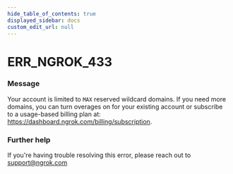 ```yaml
---
hide_table_of_contents: true
displayed_sidebar: docs
custom_edit_url: null
---
```



# ERR_NGROK_433

### Message

Your account is limited to `MAX` reserved wildcard domains. If you need more domains, you can turn overages on for your existing account or subscribe to a usage-based billing plan at: https://dashboard.ngrok.com/billing/subscription.

### Further help

If you're having trouble resolving this error, please reach out to [support@ngrok.com](mailto:support@ngrok.com?subject=Help%20with%20ERR_NGROK_433)

<ErrorDetails error="err_ngrok_433" />
